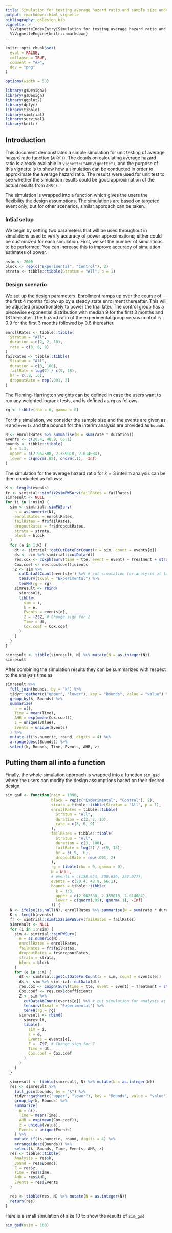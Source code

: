 ```yaml
---
title: Simulation for testing average hazard ratio and sample size under non-proportional hazards
output: rmarkdown::html_vignette
bibliography: gsDesign.bib
vignette: >
  %\VignetteIndexEntry{Simulation for testing average hazard ratio and sample size under non-proportional hazards}
  %\VignetteEngine{knitr::rmarkdown}
---
```


```r
knitr::opts_chunk$set(
  eval = FALSE,
  collapse = TRUE,
  comment = "#>",
  dev = "png"
)

options(width = 58)
```

```r
library(gsDesign2)
library(gsDesign)
library(ggplot2)
library(dplyr)
library(tibble)
library(simtrial)
library(survival)
library(knitr)
```

## Introduction

This document demonstrates a simple simulation for unit testing of average hazard ratio
function (`AHR()`). The details on calculating average hazard ratio is already available in
`vignette("AHRVignette")`, and the purpose of this vignette is to show how a simulation can be conducted
in order to approximate the average hazard ratio. The results were used for unit test to see
whether the simulation results could be good approximation of the actual results from `AHR()`.

The simulation is wrapped into a function which gives the users the flexibility the design 
assumptions. The simulations are based on targeted event only, but for other scenarios, 
similar approach can be taken. 

### Intial setup

We begin by setting two parameters that will be used throughout in simulations used to verify accuracy of power approximations; either could be customized for each simulation.
First, we set the number of simulations to be performed.
You can increase this to improve accuracy of simulation estimates of power.

```r
nsim <- 2000
block <- rep(c("Experimental", "Control"), 2)
strata <- tibble::tibble(Stratum = "All", p = 1)
```

### Design scenario

We set up the design parameters.
Enrollment ramps up over the course of the first 4 months follow-up by a steady state enrollment thereafter.
This will be adjusted proportionately to power the trial later.
The control group has a piecewise exponential distribution with median 9 for the first 3 months and 18 thereafter.
The hazard ratio of the experimental group versus control is 0.9 for the first 3 months followed by 0.6 thereafter.

```r
enrollRates <- tibble::tibble(
  Stratum = "All",
  duration = c(2, 2, 10),
  rate = c(3, 6, 9)
)
failRates <- tibble::tibble(
  Stratum = "All",
  duration = c(3, 100),
  failRate = log(2) / c(9, 18),
  hr = c(.9, .6),
  dropoutRate = rep(.001, 2)
)
```

The Fleming-Harrington weights can be defined in case the users want to run any weighted
logrank tests, and is defined as `rg` as follows. 

```r
rg <- tibble(rho = 0, gamma = 0)
```

For this simulation, we consider the sample size and the events are given as `N` and `events` and
the bounds for the interim analysis are provided as `bounds`.

```r
N <- enrollRates %>% summarise(N = sum(rate * duration))
events <- c(20.4, 48.9, 66.1)
bounds <- tibble::tibble(
  k = 1:3,
  upper = c(2.962588, 2.359018, 2.014084),
  lower = c(qnorm(.05), qnorm(.1), -Inf)
)
```

The simulation for the average hazard ratio for $k = 3$ interim analysis can be then 
conducted as follows:

```r
K <- length(events)
fr <- simtrial::simfix2simPWSurv(failRates = failRates)
simresult <- NULL
for (i in 1:nsim) {
  sim <- simtrial::simPWSurv(
    n = as.numeric(N),
    enrollRates = enrollRates,
    failRates = fr$failRates,
    dropoutRates = fr$dropoutRates,
    strata = strata,
    block = block
  )
  for (e in 1:K) {
    dt <- simtrial::getCutDateForCount(x = sim, count = events[e])
    ds <- sim %>% simtrial::cutData(dt)
    res.cox <- coxph(Surv(time = tte, event = event) ~ Treatment + strata(Stratum), data = ds)
    Cox.coef <- res.cox$coefficients
    Z <- sim %>%
      cutDataAtCount(events[e]) %>% # cut simulation for analysis at targeted events
      tensurv(txval = "Experimental") %>%
      tenFH(rg = rg)
    simresult <- rbind(
      simresult,
      tibble(
        sim = i,
        k = e,
        Events = events[e],
        Z = -Z$Z, # Change sign for Z
        Time = dt,
        Cox.coef = Cox.coef
      )
    )
  }
}

simresult <- tibble(simresult, N) %>% mutate(N = as.integer(N))
simresult
```

After combining the simulation results they can be summarized with respect to the 
analysis time as

```r
simresult %>%
  full_join(bounds, by = "k") %>%
  tidyr::gather(c("upper", "lower"), key = "Bounds", value = "value") %>%
  group_by(k, Bounds) %>%
  summarize(
    n = n(),
    Time = mean(Time),
    AHR = exp(mean(Cox.coef)),
    z = unique(value),
    Events = unique(Events)
  ) %>%
  mutate_if(is.numeric, round, digits = 4) %>%
  arrange(desc(Bounds)) %>%
  select(k, Bounds, Time, Events, AHR, z)
```

## Putting them all into a function

Finally, the whole simulation approach is wrapped into a function `sim_gsd` where the 
users can modify the design assumptions based on their desired design.

```r
sim_gsd <- function(nsim = 1000,
                    block = rep(c("Experimental", "Control"), 2),
                    strata = tibble::tibble(Stratum = "All", p = 1),
                    enrollRates = tibble::tibble(
                      Stratum = "All",
                      duration = c(2, 2, 10),
                      rate = c(3, 6, 9)
                    ),
                    failRates = tibble::tibble(
                      Stratum = "All",
                      duration = c(3, 100),
                      failRate = log(2) / c(9, 18),
                      hr = c(.9, .6),
                      dropoutRate = rep(.001, 2)
                    ),
                    rg = tibble(rho = 0, gamma = 0),
                    N = NULL,
                    # events = c(158.954, 200.636, 252.077),
                    events = c(20.4, 48.9, 66.1),
                    bounds = tibble::tibble(
                      k = 1:3,
                      upper = c(2.962588, 2.359018, 2.014084),
                      lower = c(qnorm(.05), qnorm(.1), -Inf)
                    )) {
  N <- ifelse(is.null(N), enrollRates %>% summarise(N = sum(rate * duration)), N)
  K <- length(events)
  fr <- simtrial::simfix2simPWSurv(failRates = failRates)
  simresult <- NULL
  for (i in 1:nsim) {
    sim <- simtrial::simPWSurv(
      n = as.numeric(N),
      enrollRates = enrollRates,
      failRates = fr$failRates,
      dropoutRates = fr$dropoutRates,
      strata = strata,
      block = block
    )
    for (e in 1:K) {
      dt <- simtrial::getCutDateForCount(x = sim, count = events[e])
      ds <- sim %>% simtrial::cutData(dt)
      res.cox <- coxph(Surv(time = tte, event = event) ~ Treatment + strata(Stratum), data = ds)
      Cox.coef <- res.cox$coefficients
      Z <- sim %>%
        cutDataAtCount(events[e]) %>% # cut simulation for analysis at targeted events
        tensurv(txval = "Experimental") %>%
        tenFH(rg = rg)
      simresult <- rbind(
        simresult,
        tibble(
          sim = i,
          k = e,
          Events = events[e],
          Z = -Z$Z, # Change sign for Z
          Time = dt,
          Cox.coef = Cox.coef
        )
      )
    }
  }

  simresult <- tibble(simresult, N) %>% mutate(N = as.integer(N))
  res <- simresult %>%
    full_join(bounds, by = "k") %>%
    tidyr::gather(c("upper", "lower"), key = "Bounds", value = "value") %>%
    group_by(k, Bounds) %>%
    summarize(
      n = n(),
      Time = mean(Time),
      AHR = exp(mean(Cox.coef)),
      z = unique(value),
      Events = unique(Events)
    ) %>%
    mutate_if(is.numeric, round, digits = 4) %>%
    arrange(desc(Bounds)) %>%
    select(k, Bounds, Time, Events, AHR, z)
  res <- tibble::tibble(
    Analysis = res$k,
    Bound = res$Bounds,
    Z = res$z,
    Time = res$Time,
    AHR = res$AHR,
    Events = res$Events
  )

  res <- tibble(res, N) %>% mutate(N = as.integer(N))
  return(res)
}
```

Here is a small simulation of size 10 to show the results of `sim_gsd`

```r
sim_gsd(nsim = 100)
```
